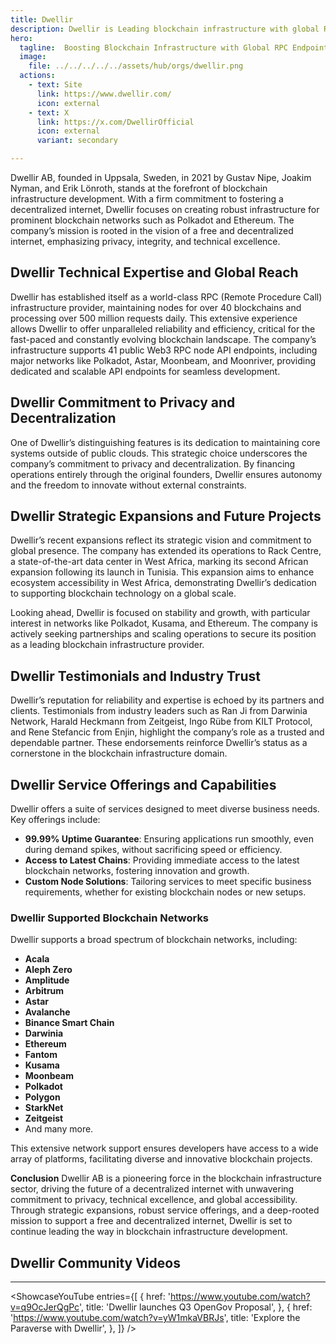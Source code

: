 ```yaml
---
title: Dwellir
description: Dwellir is Leading blockchain infrastructure with global RPC support, 99.99% uptime, and a commitment to privacy and decentralization.
hero:
  tagline:  Boosting Blockchain Infrastructure with Global RPC Endpoints.
  image: 
    file: ../../../../../assets/hub/orgs/dwellir.png
  actions:
    - text: Site
      link: https://www.dwellir.com/
      icon: external
    - text: X
      link: https://x.com/DwellirOfficial
      icon: external
      variant: secondary

---
```



Dwellir AB, founded in Uppsala, Sweden, in 2021 by Gustav Nipe, Joakim Nyman, and Erik Lönroth, stands at the forefront of blockchain infrastructure development. With a firm commitment to fostering a decentralized internet, Dwellir focuses on creating robust infrastructure for prominent blockchain networks such as Polkadot and Ethereum. The company’s mission is rooted in the vision of a free and decentralized internet, emphasizing privacy, integrity, and technical excellence.

## Dwellir Technical Expertise and Global Reach
Dwellir has established itself as a world-class RPC (Remote Procedure Call) infrastructure provider, maintaining nodes for over 40 blockchains and processing over 500 million requests daily. This extensive experience allows Dwellir to offer unparalleled reliability and efficiency, critical for the fast-paced and constantly evolving blockchain landscape. The company’s infrastructure supports 41 public Web3 RPC node API endpoints, including major networks like Polkadot, Astar, Moonbeam, and Moonriver, providing dedicated and scalable API endpoints for seamless development.

## Dwellir Commitment to Privacy and Decentralization
One of Dwellir’s distinguishing features is its dedication to maintaining core systems outside of public clouds. This strategic choice underscores the company’s commitment to privacy and decentralization. By financing operations entirely through the original founders, Dwellir ensures autonomy and the freedom to innovate without external constraints.

## Dwellir Strategic Expansions and Future Projects
Dwellir’s recent expansions reflect its strategic vision and commitment to global presence. The company has extended its operations to Rack Centre, a state-of-the-art data center in West Africa, marking its second African expansion following its launch in Tunisia. This expansion aims to enhance ecosystem accessibility in West Africa, demonstrating Dwellir’s dedication to supporting blockchain technology on a global scale.

Looking ahead, Dwellir is focused on stability and growth, with particular interest in networks like Polkadot, Kusama, and Ethereum. The company is actively seeking partnerships and scaling operations to secure its position as a leading blockchain infrastructure provider.

## Dwellir Testimonials and Industry Trust
Dwellir’s reputation for reliability and expertise is echoed by its partners and clients. Testimonials from industry leaders such as Ran Ji from Darwinia Network, Harald Heckmann from Zeitgeist, Ingo Rübe from KILT Protocol, and Rene Stefancic from Enjin, highlight the company’s role as a trusted and dependable partner. These endorsements reinforce Dwellir’s status as a cornerstone in the blockchain infrastructure domain.

## Dwellir Service Offerings and Capabilities
Dwellir offers a suite of services designed to meet diverse business needs. Key offerings include:

- **99.99% Uptime Guarantee**: Ensuring applications run smoothly, even during demand spikes, without sacrificing speed or efficiency.
- **Access to Latest Chains**: Providing immediate access to the latest blockchain networks, fostering innovation and growth.
- **Custom Node Solutions**: Tailoring services to meet specific business requirements, whether for existing blockchain nodes or new setups.

### **Dwellir Supported Blockchain Networks**
Dwellir supports a broad spectrum of blockchain networks, including:
- **Acala**
- **Aleph Zero**
- **Amplitude**
- **Arbitrum**
- **Astar**
- **Avalanche**
- **Binance Smart Chain**
- **Darwinia**
- **Ethereum**
- **Fantom**
- **Kusama**
- **Moonbeam**
- **Polkadot**
- **Polygon**
- **StarkNet**
- **Zeitgeist**
- And many more.

This extensive network support ensures developers have access to a wide array of platforms, facilitating diverse and innovative blockchain projects.

**Conclusion**
Dwellir AB is a pioneering force in the blockchain infrastructure sector, driving the future of a decentralized internet with unwavering commitment to privacy, technical excellence, and global accessibility. Through strategic expansions, robust service offerings, and a deep-rooted mission to support a free and decentralized internet, Dwellir is set to continue leading the way in blockchain infrastructure development.

## Dwellir Community Videos
----------------
<ShowcaseYouTube
  entries={[
          {
      href: 'https://www.youtube.com/watch?v=q9OcJerQgPc',
      title: 'Dwellir launches Q3 OpenGov Proposal',
     },
               {
      href: 'https://www.youtube.com/watch?v=yW1mkaVBRJs',
      title: 'Explore the Paraverse with Dwellir',
     },
  ]}
/>